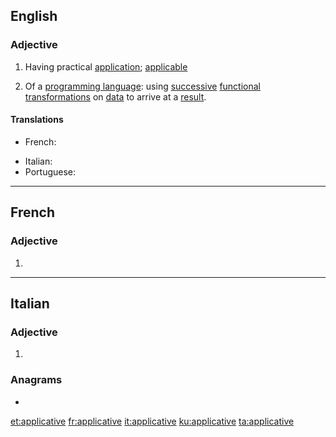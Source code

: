 ==English==

===Adjective===
{{en-adj}}

# Having practical [[application]]; [[applicable]]
# {{lb|en|computing}} Of a [[programming language]]: using [[successive]] [[functional]] [[transformation]]s on [[data]] to arrive at a [[result]].

====Translations====
{{trans-top|having practical application}}
* French: {{t+|fr|applicatif}}
{{trans-mid}}
* Italian: {{t|it|applicativo}}
* Portuguese: {{t+|pt|aplicativo}}
{{trans-bottom}}

----

==French==

===Adjective===
{{fr-adj-form}}

# {{feminine singular of|applicatif|lang=fr}}

----

==Italian==

===Adjective===
{{head|it|adjective form}}

# {{feminine plural of|applicativo|lang=it}}

===Anagrams===
* {{l|it|applicatevi}}

[[et:applicative]]
[[fr:applicative]]
[[it:applicative]]
[[ku:applicative]]
[[ta:applicative]]